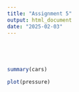 ```yaml
---
title: "Assignment 5"
output: html_document
date: "2025-02-03"
---
```


```{}




```




```r
summary(cars)
```



```r
plot(pressure)
```



